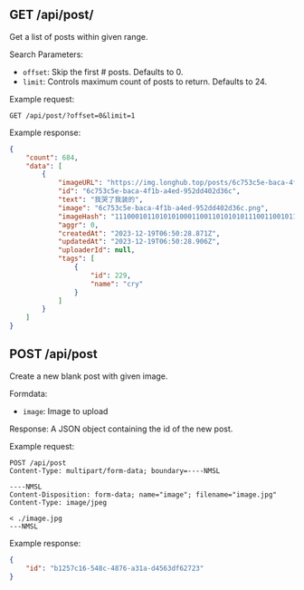 
## GET /api/post/

Get a list of posts within given range.  

Search Parameters:

- `offset`: Skip the first # posts. Defaults to 0.
- `limit`: Controls maximum count of posts to return. Defaults to 24.  

Example request:

```http
GET /api/post/?offset=0&limit=1
```

Example response:

```json
{
    "count": 684,
    "data": [
        {
            "imageURL": "https://img.longhub.top/posts/6c753c5e-baca-4f1b-a4ed-952dd402d36c.png",
            "id": "6c753c5e-baca-4f1b-a4ed-952dd402d36c",
            "text": "我哭了我装的",
            "image": "6c753c5e-baca-4f1b-a4ed-952dd402d36c.png",
            "imageHash": "1110001011010101000110011010101011100110010110011011001010110111",
            "aggr": 0,
            "createdAt": "2023-12-19T06:50:28.871Z",
            "updatedAt": "2023-12-19T06:50:28.906Z",
            "uploaderId": null,
            "tags": [
                {
                    "id": 229,
                    "name": "cry"
                }
            ]
        }
    ]
}
```

## POST /api/post

Create a new blank post with given image.  

Formdata:

- `image`: Image to upload

Response: A JSON object containing the id of the new post.

Example request:

```http
POST /api/post
Content-Type: multipart/form-data; boundary=----NMSL

----NMSL
Content-Disposition: form-data; name="image"; filename="image.jpg"
Content-Type: image/jpeg

< ./image.jpg
---NMSL
```

Example response:

```json
{
    "id": "b1257c16-548c-4876-a31a-d4563df62723"
}
```